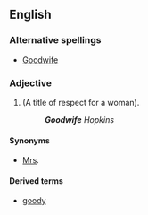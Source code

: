 ==English==
===Alternative spellings===
*[[Goodwife]]
===Adjective===
{{en-noun|goodwi|ves}}
#(A title of respect for a woman).
#:'''''Goodwife''' Hopkins''
====Synonyms====
*[[Mrs]].
====Derived terms====
*[[goody]]